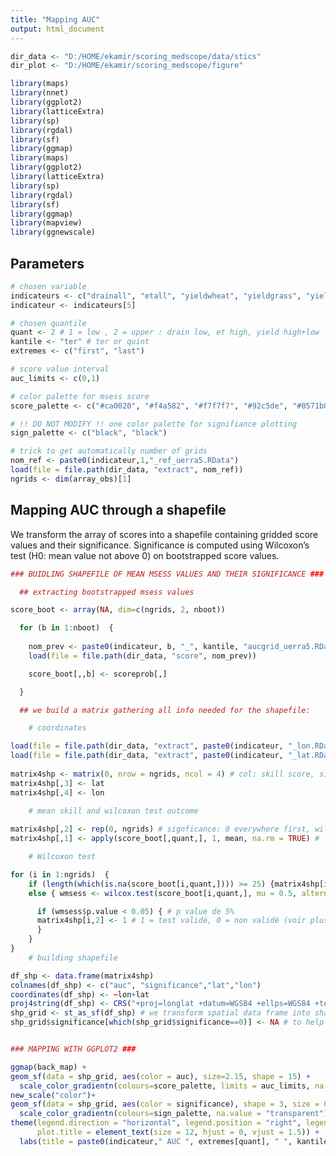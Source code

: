 ```yaml
---
title: "Mapping AUC"
output: html_document
---
```


```r

dir_data <- "D:/HOME/ekamir/scoring_medscope/data/stics" 
dir_plot <- "D:/HOME/ekamir/scoring_medscope/figure" 

library(maps)
library(nnet)
library(ggplot2)
library(latticeExtra)
library(sp)
library(rgdal)
library(sf)
library(ggmap)
library(maps)
library(ggplot2)
library(latticeExtra)
library(sp)
library(rgdal)
library(sf)
library(ggmap)
library(mapview)
library(ggnewscale)

```
## Parameters 

```r

# chosen variable
indicateurs <- c("drainall", "etall", "yieldwheat", "yieldgrass", "yieldgrassC2C3")
indicateur <- indicateurs[5]

# chosen quantile
quant <- 2 # 1 = low , 2 = upper : drain low, et high, yield high+low
kantile <- "ter" # ter or quint
extremes <- c("first", "last")

# score value interval
auc_limits <- c(0,1)

# color palette for msess score
score_palette <- c("#ca0020", "#f4a582", "#f7f7f7", "#92c5de", "#0571b0")

# !! DO NOT MODIFY !! one color palette for signifiance plotting  
sign_palette <- c("black", "black")

# trick to get automatically number of grids 
nom_ref <- paste0(indicateur,1,"_ref_uerra5.RData")
load(file = file.path(dir_data, "extract", nom_ref))
ngrids <- dim(array_obs)[1]

```

## Mapping AUC through a shapefile

We transform the array of scores into a shapefile containing gridded score values and their significance.
Significance is computed using Wilcoxon's test (H0: mean value not above 0) on bootstrapped score values.

```r

### BUIDLING SHAPEFILE OF MEAN MSESS VALUES AND THEIR SIGNIFICANCE ###

  ## extracting bootstrapped msess values

score_boot <- array(NA, dim=c(ngrids, 2, nboot)) 

  for (b in 1:nboot)  { 
  
    nom_prev <- paste0(indicateur, b, "_", kantile, "aucgrid_uerra5.RData")
    load(file = file.path(dir_data, "score", nom_prev))

    score_boot[,,b] <- scoreprob[,]

  }

  ## we build a matrix gathering all info needed for the shapefile:

    # coordinates

load(file = file.path(dir_data, "extract", paste0(indicateur, "_lon.RData")))
load(file = file.path(dir_data, "extract", paste0(indicateur, "_lat.RData")))
  
matrix4shp <- matrix(0, nrow = ngrids, ncol = 4) # col: skill score, significant, lat, lon 
matrix4shp[,3] <- lat
matrix4shp[,4] <- lon
  
    # mean skill and wilcoxon test outcome

matrix4shp[,2] <- rep(0, ngrids) # signficance: 0 everywhere first, will switch to 1 if positive statistical test outcome
matrix4shp[,1] <- apply(score_boot[,quant,], 1, mean, na.rm = TRUE) #  mean of bootstrapped auc  

    # Wilcoxon test

for (i in 1:ngrids)  { 
    if (length(which(is.na(score_boot[i,quant,]))) >= 25) {matrix4shp[i,2] <- 0; matrix4shp[i,1] <- NA}
    else { wmsess <- wilcox.test(score_boot[i,quant,], mu = 0.5, alternative = "greater", conf.level = 0.95) # h0 represented by "mu = 0.5" & "alternative = greater", alternative being h1

      if (wmsess$p.value < 0.05) { # p value de 5%
      matrix4shp[i,2] <- 1 # 1 = test validé, 0 = non validé (voir plus haut)
      }
    }
}
    # building shapefile 

df_shp <- data.frame(matrix4shp)
colnames(df_shp) <- c("auc", "significance","lat","lon")
coordinates(df_shp) <- ~lon+lat
proj4string(df_shp) <- CRS("+proj=longlat +datum=WGS84 +ellps=WGS84 +towgs84=0,0,0")
shp_grid <- st_as_sf(df_shp) # we transform spatial data frame into shapefile, which is plotting friendly
shp_grid$significance[which(shp_grid$significance==0)] <- NA # to help plotting, we set significance as NA instead of 0


### MAPPING WITH GGPLOT2 ###

ggmap(back_map) +
geom_sf(data = shp_grid, aes(color = auc), size=2.15, shape = 15) + 
  scale_color_gradientn(colours=score_palette, limits = auc_limits, na.value = "black", guide = guide_colorbar(barwidth = 10, barheight = 0.25, nbin = 5)) +
new_scale("color")+
geom_sf(data = shp_grid, aes(color = significance), shape = 3, size = 0.15, show.legend = FALSE) +
  scale_color_gradientn(colours=sign_palette, na.value = "transparent")+
theme(legend.direction = "horizontal", legend.position = "right", legend.title = element_text(), legend.text=element_text(size=6),  
      plot.title = element_text(size = 12, hjust = 0, vjust = 1.5)) + 
  labs(title = paste0(indicateur," AUC ", extremes[quant], " ", kantile))

```
